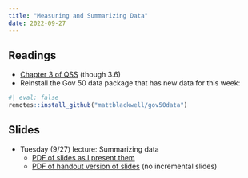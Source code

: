 ```yaml
---
title: "Measuring and Summarizing Data"
date: 2022-09-27
---
```



## Readings 

- [Chapter 3 of QSS](https://press.princeton.edu/books/hardcover/9780691222271/quantitative-social-science) (though 3.6)
- Reinstall the Gov 50 data package that has new data for this week:
```r
#| eval: false
remotes::install_github("mattblackwell/gov50data")
```

## Slides

- Tuesday (9/27) lecture: Summarizing data
  - [PDF of slides as I present them](/slides/08_summarizing_data.pdf)
  - [PDF of handout version of slides](/slides/08_summarizing_data_handout.pdf) (no incremental slides)

